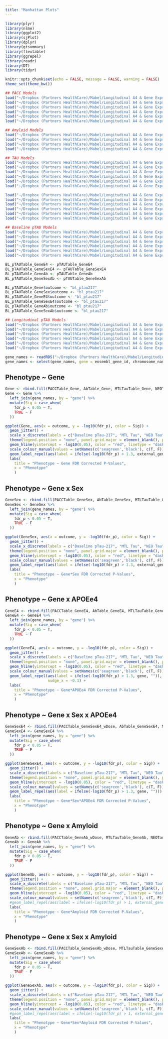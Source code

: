 ```yaml
---
title: "Manhattan Plots"
---
```


```r
library(plyr)
library(nlme)
library(ggplot2)
library(sjPlot)
library(dplyr)
library(gtsummary)
library(flextable)
library(ggrepel)
library(readr)
library(DT)
library(tidyr)

knitr::opts_chunk$set(echo = FALSE, message = FALSE, warning = FALSE)
theme_set(theme_bw())
```

```r
## PACC Models
load("~/Dropbox (Partners HealthCare)/Mabel/Longitudinal A4 & Gene Expression/A4_GeneExp_Project/Data/PACC Models/LME_PACC_Gene_Models_2024-09-02.RData")
load("~/Dropbox (Partners HealthCare)/Mabel/Longitudinal A4 & Gene Expression/A4_GeneExp_Project/Data/PACC Models/LME_PACC_GeneSex_Models_2024-09-03.RData")
load("~/Dropbox (Partners HealthCare)/Mabel/Longitudinal A4 & Gene Expression/A4_GeneExp_Project/Data/PACC Models/LME_PACC_GeneE4_Models_2024-09-03.RData")
load("~/Dropbox (Partners HealthCare)/Mabel/Longitudinal A4 & Gene Expression/A4_GeneExp_Project/Data/PACC Models/LME_PACC_GeneSexE4_Models_2024-12-06.RData")
load("~/Dropbox (Partners HealthCare)/Mabel/Longitudinal A4 & Gene Expression/A4_GeneExp_Project/Data/PACC Models/LME_PACC_GeneAb_Models_2024-12-05.RData")
load("~/Dropbox (Partners HealthCare)/Mabel/Longitudinal A4 & Gene Expression/A4_GeneExp_Project/Data/PACC Models/LME_PACC_GeneSexAb_Models_2024-12-06.RData")

## Amyloid Models
load("~/Dropbox (Partners HealthCare)/Mabel/Longitudinal A4 & Gene Expression/A4_GeneExp_Project/Data/Amyloid Models/LME_Ab_Gene_Models_2024-09-13.RData")
load("~/Dropbox (Partners HealthCare)/Mabel/Longitudinal A4 & Gene Expression/A4_GeneExp_Project/Data/Amyloid Models/LME_Ab_GeneSex_Models_2024-09-16.RData")
load("~/Dropbox (Partners HealthCare)/Mabel/Longitudinal A4 & Gene Expression/A4_GeneExp_Project/Data/Amyloid Models/LME_Ab_GeneE4_Models_2024-12-07.RData")
load("~/Dropbox (Partners HealthCare)/Mabel/Longitudinal A4 & Gene Expression/A4_GeneExp_Project/Data/Amyloid Models/LME_Ab_GeneSexE4_Models_2024-09-17.RData")

## TAU Models
load("~/Dropbox (Partners HealthCare)/Mabel/Longitudinal A4 & Gene Expression/A4_GeneExp_Project/Data/Tau Models/LME_MTLTau_Gene_Models_2024-09-12.RData")
load("~/Dropbox (Partners HealthCare)/Mabel/Longitudinal A4 & Gene Expression/A4_GeneExp_Project/Data/Tau Models/LME_MTLTau_GeneSex_Models_2024-09-12.RData")
load("~/Dropbox (Partners HealthCare)/Mabel/Longitudinal A4 & Gene Expression/A4_GeneExp_Project/Data/Tau Models/LME_MTLTau_GeneE4_Models_2024-09-12.RData")
load("~/Dropbox (Partners HealthCare)/Mabel/Longitudinal A4 & Gene Expression/A4_GeneExp_Project/Data/Tau Models/LME_MTLTau_GeneSexE4_Models_2024-09-12.RData")
load("~/Dropbox (Partners HealthCare)/Mabel/Longitudinal A4 & Gene Expression/A4_GeneExp_Project/Data/Tau Models/LME_MTLTau_GeneAb_Models_2024-09-12.RData")
load("~/Dropbox (Partners HealthCare)/Mabel/Longitudinal A4 & Gene Expression/A4_GeneExp_Project/Data/Tau Models/LME_MTLTau_GeneSexAb_Models_2024-09-12.RData")

load("~/Dropbox (Partners HealthCare)/Mabel/Longitudinal A4 & Gene Expression/A4_GeneExp_Project/Data/Tau Models/LME_NEOTau_Gene_Models_2024-09-13.RData")
load("~/Dropbox (Partners HealthCare)/Mabel/Longitudinal A4 & Gene Expression/A4_GeneExp_Project/Data/Tau Models/LME_NEOTau_GeneSex_Models_2024-09-12.RData")
load("~/Dropbox (Partners HealthCare)/Mabel/Longitudinal A4 & Gene Expression/A4_GeneExp_Project/Data/Tau Models/LME_NEOTau_GeneE4_Models_2024-09-12.RData")
load("~/Dropbox (Partners HealthCare)/Mabel/Longitudinal A4 & Gene Expression/A4_GeneExp_Project/Data/Tau Models/LME_NEOTau_GeneSexE4_Models_2024-09-12.RData")
load("~/Dropbox (Partners HealthCare)/Mabel/Longitudinal A4 & Gene Expression/A4_GeneExp_Project/Data/Tau Models/LME_NEOTau_GeneAb_Models_2024-09-12.RData")
load("~/Dropbox (Partners HealthCare)/Mabel/Longitudinal A4 & Gene Expression/A4_GeneExp_Project/Data/Tau Models/LME_NEOTau_GeneSexAb_Models_2024-09-12.RData")

## Baseline pTAU Models
load("~/Dropbox (Partners HealthCare)/Mabel/Longitudinal A4 & Gene Expression/A4_GeneExp_Project/Data/Baseline pTAU Models/LME_BL_pTAUTable_Gene_Models_2024-10-08.RData")
load("~/Dropbox (Partners HealthCare)/Mabel/Longitudinal A4 & Gene Expression/A4_GeneExp_Project/Data/Baseline pTAU Models/LME_BL_pTAUTable_GeneSex_Models_2024-10-08.RData")
load("~/Dropbox (Partners HealthCare)/Mabel/Longitudinal A4 & Gene Expression/A4_GeneExp_Project/Data/Baseline pTAU Models/LME_pTAUTable_GeneE4_Models_2024-10-08.RData")
load("~/Dropbox (Partners HealthCare)/Mabel/Longitudinal A4 & Gene Expression/A4_GeneExp_Project/Data/Baseline pTAU Models/LME_pTAUTable_GeneSexE4_Models_2024-10-08.RData")
load("~/Dropbox (Partners HealthCare)/Mabel/Longitudinal A4 & Gene Expression/A4_GeneExp_Project/Data/Baseline pTAU Models/LME_pTAUTable_GeneAb_Models_2024-10-08.RData")
load("~/Dropbox (Partners HealthCare)/Mabel/Longitudinal A4 & Gene Expression/A4_GeneExp_Project/Data/Baseline pTAU Models/LME_pTAUTable_GeneSexAb_Models_2024-10-08.RData")

BL_pTAUTable_GeneE4 <- pTAUTable_GeneE4
BL_pTAUTable_GeneSexE4 <- pTAUTable_GeneSexE4
BL_pTAUTable_GeneAb <- pTAUTable_GeneAb
BL_pTAUTable_GeneSexAb <- pTAUTable_GeneSexAb

BL_pTAUTable_Gene$outcome <- "bl_ptau217"
BL_pTAUTable_GeneSex$outcome <- "bl_ptau217"
BL_pTAUTable_GeneE4$outcome <- "bl_ptau217"
BL_pTAUTable_GeneSexE4$outcome <- "bl_ptau217"
BL_pTAUTable_GeneAb$outcome <- "bl_ptau217"
BL_pTAUTable_GeneSexAb$outcome <- "bl_ptau217"

## Longitudinal pTAU Models
load("~/Dropbox (Partners HealthCare)/Mabel/Longitudinal A4 & Gene Expression/A4_GeneExp_Project/Data/pTAU Models/LME_pTAUTable_Gene_Models_2024-09-19.RData")
load("~/Dropbox (Partners HealthCare)/Mabel/Longitudinal A4 & Gene Expression/A4_GeneExp_Project/Data/pTAU Models/LME_pTAUTable_GeneSex_Models_2024-09-19.RData")
load("~/Dropbox (Partners HealthCare)/Mabel/Longitudinal A4 & Gene Expression/A4_GeneExp_Project/Data/pTAU Models/LME_pTAUTable_GeneE4_Models_2024-09-20.RData")
load("~/Dropbox (Partners HealthCare)/Mabel/Longitudinal A4 & Gene Expression/A4_GeneExp_Project/Data/pTAU Models/LME_pTAUTable_GeneSexE4_Models_2024-09-20.RData")
load("~/Dropbox (Partners HealthCare)/Mabel/Longitudinal A4 & Gene Expression/A4_GeneExp_Project/Data/pTAU Models/LME_pTAUTable_GeneAb_Models_2024-09-21.RData")
load("~/Dropbox (Partners HealthCare)/Mabel/Longitudinal A4 & Gene Expression/A4_GeneExp_Project/Data/pTAU Models/LME_pTAUTable_GeneSexAb_Models_2024-09-25.RData")

gene_names <- readRDS("~/Dropbox (Partners HealthCare)/Mabel/Longitudinal A4 & Gene Expression/A4_GeneExp_Project/Data/A4_RNAseq_GeneNames_081424.rds")
gene_names <- select(gene_names, gene = ensembl_gene_id, chromosome_name, external_gene_name)
```

## Phenotype \~ Gene

```r
Gene <- rbind.fill(PACCTable_Gene, AbTable_Gene, MTLTauTable_Gene, NEOTauTable_Gene, pTAUTable_Gene, BL_pTAUTable_Gene)
Gene <- Gene %>%
  left_join(gene_names, by = "gene") %>%
  mutate(Sig = case_when(
    fdr_p < 0.05 ~ T,
    TRUE ~ F
  ))
```

```r
ggplot(Gene, aes(x = outcome, y = -log10(fdr_p), color = Sig)) +
  geom_jitter() +
  scale_x_discrete(labels = c("Baseline pTau-217", "MTL Tau", "NEO Tau", "PACC", "pTau-217", "Amyloid")) +
  theme(legend.position = "none", panel.grid.major = element_blank(), panel.grid.minor = element_blank()) +
  geom_hline(yintercept = -log10(0.05), color = "red", linetype = "dashed") +
  scale_colour_manual(values = setNames(c('seagreen','black'), c(T, F))) +
  geom_label_repel(aes(label = ifelse(-log10(fdr_p) > 1.3, external_gene_name, ""))) +
  labs(
    title = "Phenotype ~ Gene FDR Corrected P-Values",
    x = "Phenotype"
    )

```

## Phenotype \~ Gene x Sex

```r
GeneSex <- rbind.fill(PACCTable_GeneSex, AbTable_GeneSex, MTLTauTable_GeneSex, NEOTauTable_GeneSex, pTAUTable_GeneSex, BL_pTAUTable_GeneSex)
GeneSex <- GeneSex %>%
  left_join(gene_names, by = "gene") %>%
  mutate(Sig = case_when(
    fdr_p < 0.05 ~ T,
    TRUE ~ F
  ))
```

```r
ggplot(GeneSex, aes(x = outcome, y = -log10(fdr_p), color = Sig)) +
  geom_jitter() +
  scale_x_discrete(labels = c("Baseline pTau-217", "MTL Tau", "NEO Tau", "PACC", "pTau-217", "Amyloid")) +
  theme(legend.position = "none", panel.grid.major = element_blank(), panel.grid.minor = element_blank()) +
  geom_hline(yintercept = -log10(0.05), color = "red", linetype = "dashed") +
  scale_colour_manual(values = setNames(c('seagreen','black'), c(T, F))) +
  geom_label_repel(aes(label = ifelse(-log10(fdr_p) > 1.3, external_gene_name, ""))) +
  labs(
    title = "Phenotype ~ Gene*Sex FDR Corrected P-Values",
    x = "Phenotype"
    )

```

## Phenotype \~ Gene x APOEe4

```r
GeneE4 <- rbind.fill(PACCTable_GeneE4, AbTable_GeneE4, MTLTauTable_GeneE4, NEOTauTable_GeneE4, pTAUTable_GeneE4, BL_pTAUTable_GeneE4)
GeneE4 <- GeneE4 %>%
  left_join(gene_names, by = "gene") %>%
  mutate(Sig = case_when(
    fdr_p < 0.05 ~ T,
    TRUE ~ F
  ))
```

```r
ggplot(GeneE4, aes(x = outcome, y = -log10(fdr_p), color = Sig)) +
  geom_jitter() +
  scale_x_discrete(labels = c("Baseline pTau-217", "MTL Tau", "NEO Tau", "PACC", "pTau-217", "Amyloid")) +
  theme(legend.position = "none", panel.grid.major = element_blank(), panel.grid.minor = element_blank()) +
  geom_hline(yintercept = -log10(0.05), color = "red", linetype = "dashed") +
  scale_colour_manual(values = setNames(c('seagreen','black'), c(T, F))) +
  geom_label_repel(aes(label = ifelse(-log10(fdr_p) > 1.3, gene, "")), 
                   nudge_x = -0.1) +
  labs(
    title = "Phenotype ~ Gene*APOEe4 FDR Corrected P-Values",
    x = "Phenotype"
    )
```

## Phenotype \~ Gene x Sex x APOEe4

```r
GeneSexE4 <- rbind.fill(PACCTable_GeneSexE4_wDose, AbTable_GeneSexE4, MTLTauTable_GeneSexE4, NEOTauTable_GeneSexE4, pTAUTable_GeneSexE4, BL_pTAUTable_GeneSexE4)
GeneSexE4 <- GeneSexE4 %>%
  left_join(gene_names, by = "gene") %>%
  mutate(Sig = case_when(
    fdr_p < 0.05 ~ T,
    TRUE ~ F
  ))
```

```r
ggplot(GeneSexE4, aes(x = outcome, y = -log10(fdr_p), color = Sig)) +
  geom_jitter() +
  scale_x_discrete(labels = c("Baseline pTau-217", "MTL Tau", "NEO Tau", "PACC", "pTau-217", "Amyloid")) +
  theme(legend.position = "none", panel.grid.major = element_blank(), panel.grid.minor = element_blank()) +
  geom_hline(yintercept = -log10(0.05), color = "red", linetype = "dashed") +
  scale_colour_manual(values = setNames(c('seagreen','black'), c(T, F))) +
  geom_label_repel(aes(label = ifelse(-log10(fdr_p) > 1.3, gene, ""))) +
  labs(
    title = "Phenotype ~ Gene*Sex*APOEe4 FDR Corrected P-Values",
    x = "Phenotype"
    )
```

## Phenotype \~ Gene x Amyloid

```r
GeneAb <- rbind.fill(PACCTable_GeneAb_wDose, MTLTauTable_GeneAb, NEOTauTable_GeneAb, pTAUTable_GeneAb, BL_pTAUTable_GeneAb)
GeneAb <- GeneAb %>%
  left_join(gene_names, by = "gene") %>%
  mutate(Sig = case_when(
    fdr_p < 0.05 ~ T,
    TRUE ~ F
  ))
```

```r
ggplot(GeneAb, aes(x = outcome, y = -log10(fdr_p), color = Sig)) +
  geom_jitter() +
  scale_x_discrete(labels = c("Baseline pTau-217", "MTL Tau", "NEO Tau", "PACC", "pTau-217", "Amyloid")) +
  theme(legend.position = "none", panel.grid.major = element_blank(), panel.grid.minor = element_blank()) +
  geom_hline(yintercept = -log10(0.05), color = "red", linetype = "dashed") +
  scale_colour_manual(values = setNames(c('seagreen','black'), c(T, F))) +
  #geom_label_repel(aes(label = ifelse(-log10(fdr_p) > 1, external_gene_name, ""))) +
  labs(
    title = "Phenotype ~ Gene*Amyloid FDR Corrected P-Values",
    x = "Phenotype"
    )
```

## Phenotype \~ Gene x Sex x Amyloid

```r
GeneSexAb <- rbind.fill(PACCTable_GeneSexAb_wDose, MTLTauTable_GeneSexAb, NEOTauTable_GeneSexAb, pTAUTable_GeneSexAb, BL_pTAUTable_GeneSexAb)
GeneSexAb <- GeneSexAb %>%
  left_join(gene_names, by = "gene") %>%
  mutate(Sig = case_when(
    fdr_p < 0.05 ~ T,
    TRUE ~ F
  ))
```

```r
ggplot(GeneSexAb, aes(x = outcome, y = -log10(fdr_p), color = Sig)) +
  geom_jitter() +
  scale_x_discrete(labels = c("Baseline pTau-217", "MTL Tau", "NEO Tau", "PACC", "pTau-217", "Amyloid")) +
  theme(legend.position = "none", panel.grid.major = element_blank(), panel.grid.minor = element_blank()) +
  geom_hline(yintercept = -log10(0.05), color = "red", linetype = "dashed") +
  scale_colour_manual(values = setNames(c('seagreen','black'), c(T, F))) +
  #geom_label_repel(aes(label = ifelse(-log10(fdr_p) > 1, external_gene_name, ""))) +
  labs(
    title = "Phenotype ~ Gene*Sex*Amyloid FDR Corrected P-Values",
    x = "Phenotype"
    )
```
